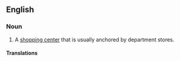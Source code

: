 ==English==
{{wikipedia}}

===Noun===
{{en-noun}}

# {{lb|en|US}} A [[shopping center]] that is usually anchored by department stores.

====Translations====
{{trans-see|shopping centre}}